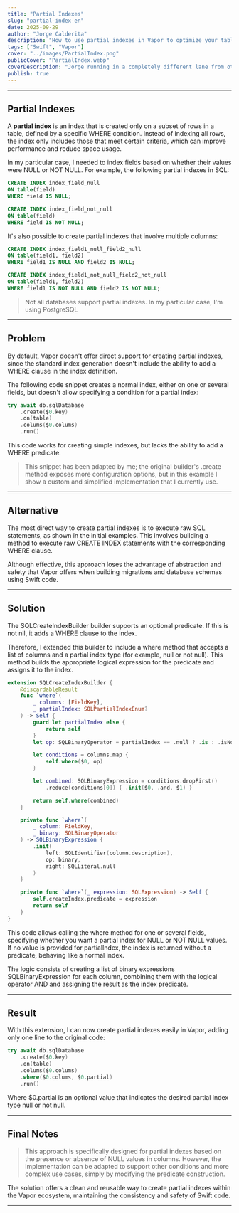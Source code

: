 ```yaml
---
title: "Partial Indexes"
slug: "partial-index-en"
date: 2025-09-29
author: "Jorge Calderita"
description: "How to use partial indexes in Vapor to optimize your tables"
tags: ["Swift", "Vapor"]
cover: "../images/PartialIndex.png"
publicCover: "PartialIndex.webp"
coverDescription: "Jorge running in a completely different lane from other runners, with a speech bubble saying Partial Index"
publish: true
---
```

---

## Partial Indexes

A **partial index** is an index that is created only on a subset of rows in a table, defined by a specific <span class="high">WHERE</span> condition. Instead of indexing all rows, the index only includes those that meet certain criteria, which can improve performance and reduce space usage.

In my particular case, I needed to index fields based on whether their values were <span class="high">NULL</span> or <span class="high">NOT NULL</span>. For example, the following partial indexes in SQL:

```sql
CREATE INDEX index_field_null 
ON table(field) 
WHERE field IS NULL;

CREATE INDEX index_field_not_null 
ON table(field) 
WHERE field IS NOT NULL;
```

It's also possible to create partial indexes that involve multiple columns:

```sql
CREATE INDEX index_field1_null_field2_null 
ON table(field1, field2) 
WHERE field1 IS NULL AND field2 IS NULL;

CREATE INDEX index_field1_not_null_field2_not_null 
ON table(field1, field2) 
WHERE field1 IS NOT NULL AND field2 IS NOT NULL;
```

> Not all databases support partial indexes. In my particular case, I'm using <span class="high">PostgreSQL</span>

---

## Problem

By default, Vapor doesn't offer direct support for creating partial indexes, since the standard index generation doesn't include the ability to add a <span class="high">WHERE</span> clause in the index definition.

The following code snippet creates a normal index, either on one or several fields, but doesn't allow specifying a condition for a partial index:

```swift
try await db.sqlDatabase
    .create($0.key)
    .on(table)
    .colums($0.colums)
    .run()
```

This code works for creating simple indexes, but lacks the ability to add a <span class="high">WHERE</span> predicate.

> This snippet has been adapted by me; the original builder's <span class="high">.create</span> method exposes more configuration options, but in this example I show a custom and simplified implementation that I currently use.

---

## Alternative

The most direct way to create partial indexes is to execute raw SQL statements, as shown in the initial examples. This involves building a method to execute raw <span class="high">CREATE INDEX</span> statements with the corresponding <span class="high">WHERE</span> clause.

Although effective, this approach loses the advantage of abstraction and safety that Vapor offers when building migrations and database schemas using Swift code.

---

## Solution

The <span class="high">SQLCreateIndexBuilder</span> builder supports an optional <span class="high">predicate</span>. If this is not <span class="high">nil</span>, it adds a <span class="high">WHERE</span> clause to the index.

Therefore, I extended this builder to include a <span class="high">where</span> method that accepts a list of columns and a partial index type (for example, <span class="high">null</span> or <span class="high">not null</span>). This method builds the appropriate logical expression for the predicate and assigns it to the index.

```swift
extension SQLCreateIndexBuilder {
    @discardableResult
    func `where`(
        _ columns: [FieldKey],
        _ partialIndex: SQLPartialIndexEnum?
    ) -> Self {
        guard let partialIndex else {
            return self
        }
        let op: SQLBinaryOperator = partialIndex == .null ? .is : .isNot

        let conditions = columns.map {
            self.where($0, op)
        }

        let combined: SQLBinaryExpression = conditions.dropFirst()
            .reduce(conditions[0]) { .init($0, .and, $1) }

        return self.where(combined)
    }

    private func `where`(
        _ column: FieldKey,
        _ binary: SQLBinaryOperator
    ) -> SQLBinaryExpression {
        .init(
            left: SQLIdentifier(column.description),
            op: binary,
            right: SQLLiteral.null
        )
    }

    private func `where`(_ expression: SQLExpression) -> Self {
        self.createIndex.predicate = expression
        return self
    }
}
```

This code allows calling the <span class="high">where</span> method for one or several fields, specifying whether you want a partial index for <span class="high">NULL</span> or <span class="high">NOT NULL</span> values. If no value is provided for <span class="high">partialIndex</span>, the index is returned without a predicate, behaving like a normal index.

The logic consists of creating a list of binary expressions <span class="high">SQLBinaryExpression</span> for each column, combining them with the logical operator <span class="high">AND</span> and assigning the result as the index predicate.

---

## Result

With this extension, I can now create partial indexes easily in Vapor, adding only one line to the original code:

```swift
try await db.sqlDatabase
    .create($0.key)
    .on(table)
    .colums($0.colums)
    .where($0.colums, $0.partial)
    .run()
```

Where <span class="high">$0.partial</span> is an optional value that indicates the desired partial index type <span class="high">null</span> or <span class="high">not null</span>.

---

## Final Notes

> This approach is specifically designed for partial indexes based on the presence or absence of <span class="high">NULL</span> values in columns. However, the implementation can be adapted to support other conditions and more complex use cases, simply by modifying the predicate construction.

The solution offers a clean and reusable way to create partial indexes within the Vapor ecosystem, maintaining the consistency and safety of Swift code.

---